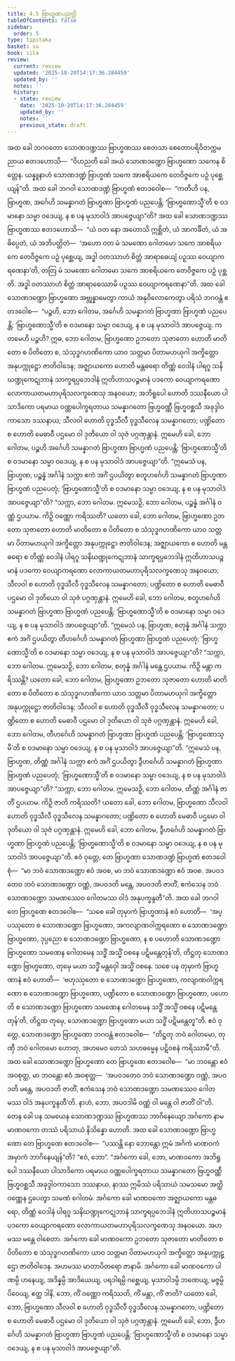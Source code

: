 ```yaml
---
title: 4.5 ဗြာဟ္မဏပညတ္တိ
tableOfContents: false
sidebar:
  order: 5
type: tipitaka
basket: su
book: sila
review:
  current: review
  updated: '2025-10-20T14:17:36.284459'
  updated_by: ''
  notes: ''
  history:
  - state: review
    date: '2025-10-20T14:17:36.284459'
    updated_by: ''
    notes: ''
    previous_state: draft
---
```



<DynamicBreadcrumb />


<ReviewStatus review={frontmatter.review} showDetails={true} />

<HypothesisAnnotation frontmatter={frontmatter} />

<Division number="309" book="sila" e="ch" v="6" p="112">

<Paragraph number="476" book="sila">
အထ ခေါ ဘဂဝတော သောဏဒဏ္ဍဿ ဗြာဟ္မဏဿ စေတသာ စေတောပရိဝိတက္ကမညာယ ဧတဒဟောသိ—  “ဝိဟညတိ ခေါ အယံ သောဏဒဏ္ဍော ဗြာဟ္မဏော သကေန စိတ္တေန. ယန္နူနာဟံ သောဏဒဏ္ဍံ ဗြာဟ္မဏံ သကေ အာစရိယကေ တေဝိဇ္ဇကေ ပဉှံ ပုစ္ဆေယျန်”တိ. အထ ခေါ ဘဂဝါ သောဏဒဏ္ဍံ ဗြာဟ္မဏံ ဧတဒဝေါစ—  “ကတိဟိ ပန, ဗြာဟ္မဏ, အင်္ဂေဟိ သမန္နာဂတံ ဗြာဟ္မဏာ ဗြာဟ္မဏံ ပညပေန္တိ; ‘ဗြာဟ္မဏောသ္မီ’တိ စ ဝဒမာနော သမ္မာ ဝဒေယျ, န စ ပန မုသာဝါဒံ အာပဇ္ဇေယျာ”တိ?
</Paragraph>

</Division>
<Division number="310" book="sila" e="ch" v="6" p="113">

<Paragraph number="477" book="sila">
အထ ခေါ သောဏဒဏ္ဍဿ ဗြာဟ္မဏဿ ဧတဒဟောသိ—  “ယံ ဝတ နော အဟောသိ ဣစ္ဆိတံ, ယံ အာကင်္ခိတံ, ယံ အဓိပ္ပေတံ, ယံ အဘိပတ္ထိတံ—  ‘အဟော ဝတ မံ သမဏော ဂေါတမော သကေ အာစရိယကေ တေဝိဇ္ဇကေ ပဉှံ ပုစ္ဆေယျ, အဒ္ဓါ ဝတဿာဟံ စိတ္တံ အာရာဓေယျံ ပဉှဿ ဝေယျာကရဏေနာ’တိ, တတြ မံ သမဏော ဂေါတမော သကေ အာစရိယကေ တေဝိဇ္ဇကေ ပဉှံ ပုစ္ဆတိ. အဒ္ဓါ ဝတဿာဟံ စိတ္တံ အာရာဓေဿာမိ ပဉှဿ ဝေယျာကရဏေနာ”တိ.
</Paragraph>

</Division>
<Division number="311" book="sila" e="ch" v="6" p="113">

<Paragraph number="478" book="sila">
အထ ခေါ သောဏဒဏ္ဍော ဗြာဟ္မဏော အဗ္ဘုန္နာမေတွာ ကာယံ အနုဝိလောကေတွာ ပရိသံ ဘဂဝန္တံ ဧတဒဝေါစ—  “ပဉ္စဟိ, ဘော ဂေါတမ, အင်္ဂေဟိ သမန္နာဂတံ ဗြာဟ္မဏာ ဗြာဟ္မဏံ ပညပေန္တိ; ‘ဗြာဟ္မဏောသ္မီ’တိ စ ဝဒမာနော သမ္မာ ဝဒေယျ, န စ ပန မုသာဝါဒံ အာပဇ္ဇေယျ. ကတမေဟိ ပဉ္စဟိ? ဣဓ, ဘော ဂေါတမ, ဗြာဟ္မဏော ဥဘတော သုဇာတော ဟောတိ မာတိတော စ ပိတိတော စ, သံသုဒ္ဓဂဟဏိကော ယာဝ သတ္တမာ ပိတာမဟယုဂါ အက္ခိတ္တော အနုပက္ကုဋ္ဌော ဇာတိဝါဒေန; အဇ္ဈာယကော ဟောတိ မန္တဓရော တိဏ္ဏံ ဝေဒါနံ ပါရဂူ သနိဃဏ္ဍုကေဋုဘာနံ သာက္ခရပ္ပဘေဒါနံ ဣတိဟာသပဉ္စမာနံ ပဒကော ဝေယျာကရဏော လောကာယတမဟာပုရိသလက္ခဏေသု အနဝယော; အဘိရူပေါ ဟောတိ ဒဿနီယော ပါသာဒိကော ပရမာယ ဝဏ္ဏပေါက္ခရတာယ သမန္နာဂတော ဗြဟ္မဝဏ္ဏီ ဗြဟ္မဝစ္ဆသီ အခုဒ္ဒါဝကာသော ဒဿနာယ; သီလဝါ ဟောတိ ဝုဒ္ဓသီလီ ဝုဒ္ဓသီလေန သမန္နာဂတော; ပဏ္ဍိတော စ ဟောတိ မေဓာဝီ ပဌမော ဝါ ဒုတိယော ဝါ သုဇံ ပဂ္ဂဏှန္တာနံ. ဣမေဟိ ခေါ, ဘော ဂေါတမ, ပဉ္စဟိ အင်္ဂေဟိ သမန္နာဂတံ ဗြာဟ္မဏာ ဗြာဟ္မဏံ ပညပေန္တိ; ‘ဗြာဟ္မဏောသ္မီ’တိ စ ဝဒမာနော သမ္မာ ဝဒေယျ, န စ ပန မုသာဝါဒံ အာပဇ္ဇေယျာ”တိ.
</Paragraph>

<Paragraph number="479" book="sila">
“ဣမေသံ ပန, ဗြာဟ္မဏ, ပဉ္စန္နံ အင်္ဂါနံ သက္ကာ ဧကံ အင်္ဂံ ဌပယိတွာ စတူဟင်္ဂေဟိ သမန္နာဂတံ ဗြာဟ္မဏာ ဗြာဟ္မဏံ ပညပေတုံ; ‘ဗြာဟ္မဏောသ္မီ’တိ စ ဝဒမာနော သမ္မာ ဝဒေယျ, န စ ပန မုသာဝါဒံ အာပဇ္ဇေယျာ”တိ? “သက္ကာ, ဘော ဂေါတမ. ဣမေသဉှိ, ဘော ဂေါတမ, ပဉ္စန္နံ အင်္ဂါနံ ဝဏ္ဏံ ဌပယာမ. ကိဉှိ ဝဏ္ဏော ကရိဿတိ? ယတော ခေါ, ဘော ဂေါတမ, ဗြာဟ္မဏော ဥဘတော သုဇာတော ဟောတိ မာတိတော စ ပိတိတော စ သံသုဒ္ဓဂဟဏိကော ယာဝ သတ္တမာ ပိတာမဟယုဂါ အက္ခိတ္တော အနုပက္ကုဋ္ဌော ဇာတိဝါဒေန; အဇ္ဈာယကော စ ဟောတိ မန္တဓရော စ တိဏ္ဏံ ဝေဒါနံ ပါရဂူ သနိဃဏ္ဍုကေဋုဘာနံ သာက္ခရပ္ပဘေဒါနံ ဣတိဟာသပဉ္စမာနံ ပဒကော ဝေယျာကရဏော လောကာယတမဟာပုရိသလက္ခဏေသု အနဝယော; သီလဝါ စ ဟောတိ ဝုဒ္ဓသီလီ ဝုဒ္ဓသီလေန သမန္နာဂတော; ပဏ္ဍိတော စ ဟောတိ မေဓာဝီ ပဌမော ဝါ ဒုတိယော ဝါ သုဇံ ပဂ္ဂဏှန္တာနံ. ဣမေဟိ ခေါ, ဘော ဂေါတမ, စတူဟင်္ဂေဟိ သမန္နာဂတံ ဗြာဟ္မဏာ ဗြာဟ္မဏံ ပညပေန္တိ; ‘ဗြာဟ္မဏောသ္မီ’တိ စ ဝဒမာနော သမ္မာ ဝဒေယျ, န စ ပန မုသာဝါဒံ အာပဇ္ဇေယျာ”တိ.
</Paragraph>

</Division>
<Division number="312" book="sila" e="ch" v="6" p="114">

<Paragraph number="480" book="sila">
“ဣမေသံ ပန, ဗြာဟ္မဏ, စတုန္နံ အင်္ဂါနံ သက္ကာ ဧကံ အင်္ဂံ ဌပယိတွာ တီဟင်္ဂေဟိ သမန္နာဂတံ ဗြာဟ္မဏာ ဗြာဟ္မဏံ ပညပေတုံ; ‘ဗြာဟ္မဏောသ္မီ’တိ စ ဝဒမာနော သမ္မာ ဝဒေယျ, န စ ပန မုသာဝါဒံ အာပဇ္ဇေယျာ”တိ? “သက္ကာ, ဘော ဂေါတမ. ဣမေသဉှိ, ဘော ဂေါတမ, စတုန္နံ အင်္ဂါနံ မန္တေ ဌပယာမ. ကိဉှိ မန္တာ ကရိဿန္တိ? ယတော ခေါ, ဘော ဂေါတမ, ဗြာဟ္မဏော ဥဘတော သုဇာတော ဟောတိ မာတိတော စ ပိတိတော စ သံသုဒ္ဓဂဟဏိကော ယာဝ သတ္တမာ ပိတာမဟယုဂါ အက္ခိတ္တော အနုပက္ကုဋ္ဌော ဇာတိဝါဒေန; သီလဝါ စ ဟောတိ ဝုဒ္ဓသီလီ ဝုဒ္ဓသီလေန သမန္နာဂတော; ပဏ္ဍိတော စ ဟောတိ မေဓာဝီ ပဌမော ဝါ ဒုတိယော ဝါ သုဇံ ပဂ္ဂဏှန္တာနံ. ဣမေဟိ ခေါ, ဘော ဂေါတမ, တီဟင်္ဂေဟိ သမန္နာဂတံ ဗြာဟ္မဏာ ဗြာဟ္မဏံ ပညပေန္တိ; ‘ဗြာဟ္မဏောသ္မီ’တိ စ ဝဒမာနော သမ္မာ ဝဒေယျ, န စ ပန မုသာဝါဒံ အာပဇ္ဇေယျာ”တိ.
</Paragraph>

<Paragraph number="481" book="sila">
“ဣမေသံ ပန, ဗြာဟ္မဏ, တိဏ္ဏံ အင်္ဂါနံ သက္ကာ ဧကံ အင်္ဂံ ဌပယိတွာ ဒွီဟင်္ဂေဟိ သမန္နာဂတံ ဗြာဟ္မဏာ ဗြာဟ္မဏံ ပညပေတုံ; ‘ဗြာဟ္မဏောသ္မီ’တိ စ ဝဒမာနော သမ္မာ ဝဒေယျ, န စ ပန မုသာဝါဒံ အာပဇ္ဇေယျာ”တိ? “သက္ကာ, ဘော ဂေါတမ. ဣမေသဉှိ, ဘော ဂေါတမ, တိဏ္ဏံ အင်္ဂါနံ ဇာတိံ ဌပယာမ. ကိဉှိ ဇာတိ ကရိဿတိ? ယတော ခေါ, ဘော ဂေါတမ, ဗြာဟ္မဏော သီလဝါ ဟောတိ ဝုဒ္ဓသီလီ ဝုဒ္ဓသီလေန သမန္နာဂတော; ပဏ္ဍိတော စ ဟောတိ မေဓာဝီ ပဌမော ဝါ ဒုတိယော ဝါ သုဇံ ပဂ္ဂဏှန္တာနံ. ဣမေဟိ ခေါ, ဘော ဂေါတမ, ဒွီဟင်္ဂေဟိ သမန္နာဂတံ ဗြာဟ္မဏာ ဗြာဟ္မဏံ ပညပေန္တိ; ‘ဗြာဟ္မဏောသ္မီ’တိ စ ဝဒမာနော သမ္မာ ဝဒေယျ, န စ ပန မုသာဝါဒံ အာပဇ္ဇေယျာ”တိ.
</Paragraph>

</Division>
<Division number="313" book="sila" e="ch" v="6" p="115">

<Paragraph number="482" book="sila">
ဧဝံ ဝုတ္တေ, တေ ဗြာဟ္မဏာ သောဏဒဏ္ဍံ ဗြာဟ္မဏံ ဧတဒဝေါစုံ—  “မာ ဘဝံ သောဏဒဏ္ဍော ဧဝံ အဝစ, မာ ဘဝံ သောဏဒဏ္ဍော ဧဝံ အဝစ. အပဝဒတေဝ ဘဝံ သောဏဒဏ္ဍော ဝဏ္ဏံ, အပဝဒတိ မန္တေ, အပဝဒတိ ဇာတိံ, ဧကံသေန ဘဝံ သောဏဒဏ္ဍော သမဏဿေဝ ဂေါတမဿ ဝါဒံ အနုပက္ခန္ဒတီ”တိ.
</Paragraph>

</Division>
<Division number="314" book="sila" e="ch" v="6" p="115">

<Paragraph number="483" book="sila">
အထ ခေါ ဘဂဝါ တေ ဗြာဟ္မဏေ ဧတဒဝေါစ—  “သစေ ခေါ တုမှာကံ ဗြာဟ္မဏာနံ ဧဝံ ဟောတိ—  ‘အပ္ပဿုတော စ သောဏဒဏ္ဍော ဗြာဟ္မဏော, အကလျာဏဝါက္ကရဏော စ သောဏဒဏ္ဍော ဗြာဟ္မဏော, ဒုပ္ပညော စ သောဏဒဏ္ဍော ဗြာဟ္မဏော, န စ ပဟောတိ သောဏဒဏ္ဍော ဗြာဟ္မဏော သမဏေန ဂေါတမေန သဒ္ဓိံ အသ္မိံ ဝစနေ ပဋိမန္တေတုန်’တိ, တိဋ္ဌတု သောဏဒဏ္ဍော ဗြာဟ္မဏော, တုမှေ မယာ သဒ္ဓိံ မန္တဝှေါ အသ္မိံ ဝစနေ. သစေ ပန တုမှာကံ ဗြာဟ္မဏာနံ ဧဝံ ဟောတိ—  ‘ဗဟုဿုတော စ သောဏဒဏ္ဍော ဗြာဟ္မဏော, ကလျာဏဝါက္ကရဏော စ သောဏဒဏ္ဍော ဗြာဟ္မဏော, ပဏ္ဍိတော စ သောဏဒဏ္ဍော ဗြာဟ္မဏော, ပဟောတိ စ သောဏဒဏ္ဍော ဗြာဟ္မဏော သမဏေန ဂေါတမေန သဒ္ဓိံ အသ္မိံ ဝစနေ ပဋိမန္တေတုန်’တိ, တိဋ္ဌထ တုမှေ, သောဏဒဏ္ဍော ဗြာဟ္မဏော မယာ သဒ္ဓိံ ပဋိမန္တေတူ”တိ.
</Paragraph>

</Division>
<Division number="315" book="sila" e="ch" v="6" p="115">

<Paragraph number="484" book="sila">
ဧဝံ ဝုတ္တေ, သောဏဒဏ္ဍော ဗြာဟ္မဏော ဘဂဝန္တံ ဧတဒဝေါစ—  “တိဋ္ဌတု ဘဝံ ဂေါတမော, တုဏှီ ဘဝံ ဂေါတမော ဟောတု, အဟမေဝ တေသံ သဟဓမ္မေန ပဋိဝစနံ ကရိဿာမီ”တိ. အထ ခေါ သောဏဒဏ္ဍော ဗြာဟ္မဏော တေ ဗြာဟ္မဏေ ဧတဒဝေါစ—  “မာ ဘဝန္တော ဧဝံ အဝစုတ္ထ, မာ ဘဝန္တော ဧဝံ အဝစုတ္ထ—  ‘အပဝဒတေဝ ဘဝံ သောဏဒဏ္ဍော ဝဏ္ဏံ, အပဝဒတိ မန္တေ, အပဝဒတိ ဇာတိံ, ဧကံသေန ဘဝံ သောဏဒဏ္ဍော သမဏဿေဝ ဂေါတမဿ ဝါဒံ အနုပက္ခန္ဒတီ’တိ. နာဟံ, ဘော, အပဝဒါမိ ဝဏ္ဏံ ဝါ မန္တေ ဝါ ဇာတိံ ဝါ”တိ.
</Paragraph>

</Division>
<Division number="316" book="sila" e="ch" v="6" p="116">

<Paragraph number="485" book="sila">
တေန ခေါ ပန သမယေန သောဏဒဏ္ဍဿ ဗြာဟ္မဏဿ ဘာဂိနေယျော အင်္ဂကော နာမ မာဏဝကော တဿံ ပရိသာယံ နိသိန္နော ဟောတိ. အထ ခေါ သောဏဒဏ္ဍော ဗြာဟ္မဏော တေ ဗြာဟ္မဏေ ဧတဒဝေါစ—  “ပဿန္တိ နော ဘောန္တော ဣမံ အင်္ဂကံ မာဏဝကံ အမှာကံ ဘာဂိနေယျန်”တိ? “ဧဝံ, ဘော”. “အင်္ဂကော ခေါ, ဘော, မာဏဝကော အဘိရူပေါ ဒဿနီယော ပါသာဒိကော ပရမာယ ဝဏ္ဏပေါက္ခရတာယ သမန္နာဂတော ဗြဟ္မဝဏ္ဏီ ဗြဟ္မဝစ္ဆသီ အခုဒ္ဒါဝကာသော ဒဿနာယ, နာဿ ဣမိဿံ ပရိသာယံ သမသမော အတ္ထိ ဝဏ္ဏေန ဌပေတွာ သမဏံ ဂေါတမံ. အင်္ဂကော ခေါ မာဏဝကော အဇ္ဈာယကော မန္တဓရော, တိဏ္ဏံ ဝေဒါနံ ပါရဂူ သနိဃဏ္ဍုကေဋုဘာနံ သာက္ခရပ္ပဘေဒါနံ ဣတိဟာသပဉ္စမာနံ ပဒကော ဝေယျာကရဏော လောကာယတမဟာပုရိသလက္ခဏေသု အနဝယော. အဟမဿ မန္တေ ဝါစေတာ. အင်္ဂကော ခေါ မာဏဝကော ဥဘတော သုဇာတော မာတိတော စ ပိတိတော စ သံသုဒ္ဓဂဟဏိကော ယာဝ သတ္တမာ ပိတာမဟယုဂါ အက္ခိတ္တော အနုပက္ကုဋ္ဌော ဇာတိဝါဒေန. အဟမဿ မာတာပိတရော ဇာနာမိ. အင်္ဂကော ခေါ မာဏဝကော ပါဏမ္ပိ ဟနေယျ, အဒိန္နမ္ပိ အာဒိယေယျ, ပရဒါရမ္ပိ ဂစ္ဆေယျ, မုသာဝါဒမ္ပိ ဘဏေယျ, မဇ္ဇမ္ပိ ပိဝေယျ, ဧတ္ထ ဒါနိ, ဘော, ကိံ ဝဏ္ဏော ကရိဿတိ, ကိံ မန္တာ, ကိံ ဇာတိ? ယတော ခေါ, ဘော, ဗြာဟ္မဏော သီလဝါ စ ဟောတိ ဝုဒ္ဓသီလီ ဝုဒ္ဓသီလေန သမန္နာဂတော, ပဏ္ဍိတော စ ဟောတိ မေဓာဝီ ပဌမော ဝါ ဒုတိယော ဝါ သုဇံ ပဂ္ဂဏှန္တာနံ. ဣမေဟိ ခေါ, ဘော, ဒွီဟင်္ဂေဟိ သမန္နာဂတံ ဗြာဟ္မဏာ ဗြာဟ္မဏံ ပညပေန္တိ; ‘ဗြာဟ္မဏောသ္မီ’တိ စ ဝဒမာနော သမ္မာ ဝဒေယျ, န စ ပန မုသာဝါဒံ အာပဇ္ဇေယျာ”တိ.
</Paragraph>
</Division>